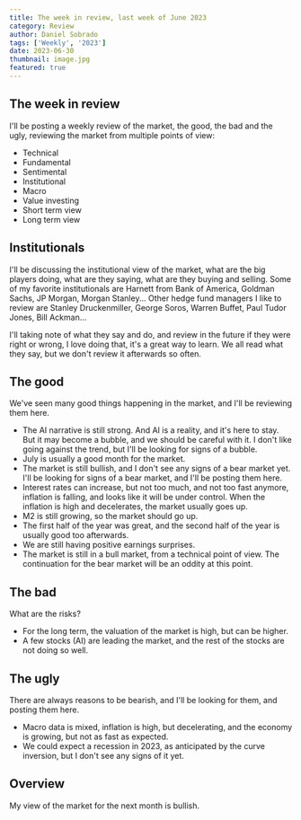 ```yaml
---
title: The week in review, last week of June 2023
category: Review
author: Daniel Sobrado
tags: ['Weekly', '2023']
date: 2023-06-30
thumbnail: image.jpg
featured: true
---
```


## The week in review

I'll be posting a weekly review of the market, the good, the bad and the ugly, reviewing the market from multiple points of view:
* Technical
* Fundamental
* Sentimental
* Institutional
* Macro
* Value investing
* Short term view
* Long term view

## Institutionals

I'll be discussing the institutional view of the market, what are the big players doing, what are they saying, what are they buying and selling.
Some of my favorite institutionals are Harnett from Bank of America, Goldman Sachs, JP Morgan, Morgan Stanley... Other hedge fund managers I like to review are Stanley Druckenmiller, George Soros, Warren Buffet, Paul Tudor Jones, Bill Ackman...

I'll taking note of what they say and do, and review in the future if they were right or wrong, I love doing that, it's a great way to learn. We all read what they say, but we don't review it afterwards so often.

## The good

We've seen many good things happening in the market, and I'll be reviewing them here.

* The AI narrative is still strong. And AI is a reality, and it's here to stay. But it may become a bubble, and we should be careful with it. I don't like going against the trend, but I'll be looking for signs of a bubble.
* July is usually a good month for the market.
* The market is still bullish, and I don't see any signs of a bear market yet. I'll be looking for signs of a bear market, and I'll be posting them here.
* Interest rates can increase, but not too much, and not too fast anymore, inflation is falling, and looks like it will be under control. When the inflation is high and decelerates, the market usually goes up.
* M2 is still growing, so the market should go up.
* The first half of the year was great, and the second half of the year is usually good too afterwards.
* We are still having positive earnings surprises.
* The market is still in a bull market, from a technical point of view. The continuation for the bear market will be an oddity at this point.

## The bad

What are the risks?

* For the long term, the valuation of the market is high, but can be higher.
* A few stocks (AI) are leading the market, and the rest of the stocks are not doing so well.

## The ugly

There are always reasons to be bearish, and I'll be looking for them, and posting them here.

* Macro data is mixed, inflation is high, but decelerating, and the economy is growing, but not as fast as expected.
* We could expect a recession in 2023, as anticipated by the curve inversion, but I don't see any signs of it yet.

## Overview

My view of the market for the next month is bullish. 


